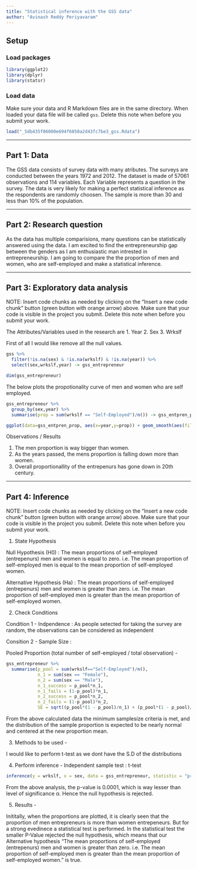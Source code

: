 ```yaml
---
title: "Statistical inference with the GSS data"
author: "Avinash Reddy Periyavaram"
---
```


## Setup

### Load packages

```r
library(ggplot2)
library(dplyr)
library(statsr)
```

### Load data

Make sure your data and R Markdown files are in the same directory. When loaded
your data file will be called `gss`. Delete this note when before you submit 
your work. 

```r
load("_5db435f06000e694f6050a2d43fc7be3_gss.Rdata")
```



* * *

## Part 1: Data

The GSS data consists of survey data with many atributes. The surveys are conducted between the years 1972 and 2012. The dataset is made of 57061 observations and 114 variables. Each Variable represents a question in the survey. The data is very likely for making a perfect statistical inference as the respondents are randomly choosen. The sample is more than 30 and less than 10% of the population.

* * *

## Part 2: Research question

As the data has multiple comparisions, many questions can be statistically answered using the data. I am excited to find the entrepreneurship gap between the genders as I am enthusiastic man intrested in entrepreneurship. I am going to compare the the proportion of men and women, who are self-employed and make a statistical inference. 

* * *

## Part 3: Exploratory data analysis

NOTE: Insert code chunks as needed by clicking on the "Insert a new code chunk" 
button (green button with orange arrow) above. Make sure that your code is visible
in the project you submit. Delete this note when before you submit your work.

The Attributes/Variables used in the research are 
1. Year
2. Sex
3. Wrkslf

First of all I would like remove all the null values.
```r
gss %>%
  filter(!is.na(sex) & !is.na(wrkslf) & !is.na(year)) %>%
  select(sex,wrkslf,year) -> gss_entrepreneur

dim(gss_entrepreneur)
```


The below plots the propotionality curve of men and women who are self employed. 
```r
gss_entrepreneur %>%
  group_by(sex,year) %>%
  summarise(prop = sum(wrkslf == "Self-Employed")/n()) -> gss_entpren_prop

ggplot(data=gss_entpren_prop, aes(x=year,y=prop)) + geom_smooth(aes(fill=sex))
```

Observations / Results

1. The men proportion is way bigger than women.
2. As the years passed, the mens proportion is falling down more than women.
3. Overall proportionallity of the entrepenurs has gone down in 20th century.

* * *

## Part 4: Inference

NOTE: Insert code chunks as needed by clicking on the "Insert a new code chunk" 
button (green button with orange arrow) above. Make sure that your code is visible
in the project you submit. Delete this note when before you submit your work.

1. State Hypothesis

Null Hypothesis (H0) : The mean proportions of self-employed (entrepenurs) men and women is equal to zero. i.e. The mean proportion of self-employed men is equal to the mean proportion of self-employed women.

Alternative Hypothesis (Ha) : The mean proportions of self-employed (entrepenurs) men and women is greater than zero. i.e. The mean proportion of self-employed men is greater than the mean proportion of self-employed women.

2. Check Conditions

Condition 1 - Indpendence : As people setected for taking the survey are random, the observations can be considered as independent

Consition 2 - Sample Size :

Pooled Proportion (total number of self-employed / total observation) - 
```r
gss_entrepreneur %>%
  summarise(p_pool = sum(wrkslf=="Self-Employed")/n(), 
            n_1 = sum(sex == "Female"),
            n_2 = sum(sex == "Male"),
            n_1_success = p_pool*n_1,
            n_1_fails = (1-p_pool)*n_1,
            n_2_success = p_pool*n_2,
            n_2_fails = (1-p_pool)*n_2,
            SE = sqrt((p_pool*(1 - p_pool)/n_1) + (p_pool*(1 - p_pool)/n_2)))
```

From the above calculated data the minimum samplesize criteria is met, and the distribution of the sample proportion is expected to be nearly normal and centered at the new proportion mean.

3. Methods to be used -

I would like to perform t-test as we dont have the S.D of the distributions

4. Perform inference - Independent sample test : t-test

```r
inference(y = wrkslf, x = sex, data = gss_entrepreneur, statistic = "proportion", type = "ht", null = 0, success="Self-Employed", alternative ="greater", method = "theoretical")
```

From the above analysis, the p-value is 0.0001, which is way lesser than level of significance α. Hence the null hypothesis is rejected.

5. Results -

Inititally, when the proportions are plotted, it is clearly seen that the proportion of men entrepreneurs is more than women entrepeneurs. But for a strong evedinece a statistical test is performed. In the statistical test the smaller P-Value rejected the null hypothesis, which means that our Alternative hypothesis "The mean proportions of self-employed (entrepenurs) men and women is greater than zero. i.e. The mean proportion of self-employed men is greater than the mean proportion of self-employed women." is true.
